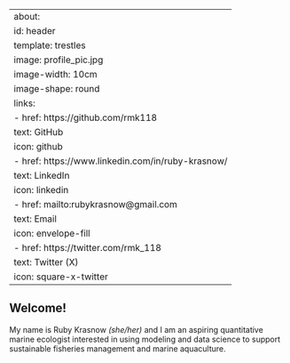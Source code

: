 
---
about:
  id: header
  template: trestles
  image: profile_pic.jpg
  image-width: 10cm
  image-shape: round
  links:
    - href: https://github.com/rmk118
      text: GitHub
      icon: github
    - href: https://www.linkedin.com/in/ruby-krasnow/
      text: LinkedIn
      icon: linkedin
    - href: mailto:rubykrasnow@gmail.com
      text: Email
      icon: envelope-fill
    - href: https://twitter.com/rmk_118
      text: Twitter (X)
      icon: square-x-twitter
---

:::{#header}

## Welcome!

My name is Ruby Krasnow _(she/her)_ and I am an aspiring quantitative marine ecologist interested in using modeling and data science to support sustainable fisheries management and marine aquaculture. 
<!-- I firmly believe in transparency in data management and am an avid Git/GitHub user. Check out my [{{< fa brands github >}} GitHub profile](https://github.com/rmk118){target="_blank"} for examples of my work! -->

:::
